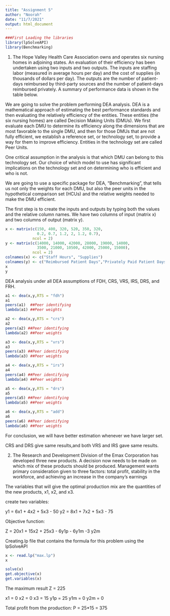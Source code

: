 ```yaml
---
title: "Assignment 5"
author: "Noorah"
date: "11/7/2021"
output: html_document
---
```


```r
###First Loading the libraries 
library(lpSolveAPI)
library(Benchmarking)
```

1. The Hope Valley Health Care Association owns and operates six nursing homes in 
adjoining states. An evaluation of their efficiency has been undertaken using two inputs 
and two outputs. The inputs are staffing labor (measured in average hours per day) and 
the cost of supplies (in thousands of dollars per day). The outputs are the number of 
patient-days reimbursed by third-party sources and the number of patient-days 
reimbursed privately. A summary of performance data is shown in the table below. 


We are going to solve the problem performing DEA analysis. DEA is a  mathematical approach of estimating the best performance standards and then evaluating the relatively efficiency of the entities. These entities (the six nursing homes) are called Decision Making Units (DMUs). We first evaluate each DMU to determine its efficiency along the dimensions that are most favorable to the single DMU, and then for those DMUs that are not fully efficient, we establish a reference set, or technology set, to provide a way for them to improve efficiency. Entities in the technology set are called Peer Units.

One critical assumption in the analysis is that which DMU can belong to this technology set. Our choice of which model to use has significant implications on the technology set and on determining who is efficient and who is not.

We are going to use a specific package for DEA, "Benchmarking", that tells us not only the weights for each DMU, but also the peer units in the hypothetical comparison set (HCUs) and the relative weights needed to make the DMU efficient.

The first step is to create the inputs and outputs by typing both the values and the relative column names. We have two columns of input (matrix x) and two columns of output (matrix y).




```r
x <- matrix(c(150, 400, 320, 520, 350, 320,
              0.2, 0.7, 1.2, 2, 1.2, 0.7),
            ncol = 2)
y <- matrix(c(14000, 14000, 42000, 28000, 19000, 14000,
              3500, 21000, 10500, 42000, 25000, 15000),
            ncol = 2)
colnames(x) <- c("Staff Hours", "Supplies")
colnames(y) <- c("Reimbursed Patient Days","Privately Paid Patient Days")
x
y
```



DEA analysis under all DEA assumptions of FDH, CRS, VRS, IRS, DRS, and FRH. 

```r
a1 <- dea(x,y,RTS = "fdh")            
a1
peers(a1)  ##Peer identifying                   
lambda(a1) ##Peer weights                    
```

```r
a2 <- dea(x,y,RTS = "crs")
a2
peers(a2) ##Peer identifying  
lambda(a2) ##Peer weights
```

```r
a3 <- dea(x,y,RTS = "vrs")
a3
peers(a3) ##Peer identifying 
lambda(a3) ##Peer weights
```

```r
a4 <- dea(x,y,RTS = "irs")
a4
peers(a4) ##Peer identifying 
lambda(a4) ##Peer weights
```

```r
a5 <- dea(x,y,RTS = "drs")
a5
peers(a5) ##Peer identifying 
lambda(a5) ##Peer weights
```

```r
a6 <- dea(x,y,RTS = "add")
a6
peers(a6) ##Peer identifying 
lambda(a6) ##Peer weights
```

For conclusion, we will have better estimation whenever we have larger set. 

CRS and DRS give same results,and  both VRS and IRS gave same results.




2. The Research and Development Division of the Emax Corporation has developed three 
new products. A decision now needs to be made on which mix of these products should 
be produced. Management wants primary consideration given to three factors: total 
profit, stability in the workforce, and achieving an increase in the company’s earnings 



The variables that will give the optimal production mix are the quantities of the new products, x1, x2, and x3.

create two variables: 

y1 = 6x1 + 4x2 + 5x3 - 50
y2 = 8x1 + 7x2 + 5x3 - 75

Objective function:

Z = 20x1 + 15x2 + 25x3 - 6y1p - 6y1m -3 y2m

Creating.lp file that contains the formula for this problem using the lpSolveAPI 
```r
x <- read.lp("max.lp")
x
```

```r
solve(x)
get.objective(x)
get.variables(x)
```

The maximum result Z = 225


x1 = 0
x2 = 0
x3 = 15
y1p = 25
y1m = 0
y2m = 0


Total profit from the production:
P = 25*15 = 375


